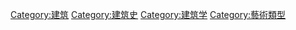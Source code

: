 {{Catnav|頁面分類|各種主題的頁面分類|類型}}
{{Catnav|頁面分類|各種主題的頁面分類|各種主題的歷史|藝術史|建筑史}}
{{Catnav|頁面分類|各種主題的頁面分類|各種主題的歷史|科技史|建筑史}}
{{Catnav|頁面分類|各種主題的頁面分類|各種主題的歷史|建筑史}}
{{建築主題}}
{{Commonscat|Architecture by style}}

[[Category:建筑|Category:建筑]]
[[Category:建筑史|Category:建筑史]]
[[Category:建筑学|Category:建筑学]]
[[Category:藝術類型|Category:藝術類型]]